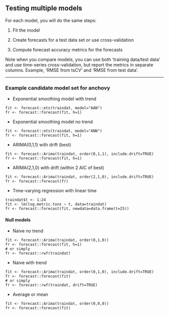 ## Testing multiple models

For each model, you will do the same steps:

1. Fit the model

2. Create forecasts for a test data set or use cross-validation

3. Compute forecast accuracy metrics for the forecasts

Note when you compare models, you can use both 'training data/test data' and use time-series cross-validation, but report the metrics in separate columns.  Example, 'RMSE from tsCV' and 'RMSE from test data'.

---

### Example candidate model set for anchovy

* Exponential smoothing model with trend
```
fit <- forecast::ets(traindat, model="AAN")
fr <- forecast::forecast(fit, h=1)
```
* Exponential smoothing model no trend
```
fit <- forecast::ets(traindat, model="ANN")
fr <- forecast::forecast(fit, h=1)
```
* ARIMA(0,1,1) with drift (best)
```
fit <- forecast::Arima(traindat, order(0,1,1), include.drift=TRUE)
fr <- forecast::forecast(fit, h=1)
```
* ARIMA(2,1,0) with drift (within 2 AIC of best)
```
fit <- forecast::Arima(traindat, order(2,1,0), include.drift=TRUE)
fr <- forecast::forecast(fr)
```

* Time-varying regression with linear time
```
traindat$t <- 1:24
fit <- lm(log.metric.tons ~ t, data=traindat)
fr <- forecast::forecast(fit, newdata=data.frame(t=25))
```

#### Null models {-}

* Naive no trend
```
fit <- forecast::Arima(traindat, order(0,1,0))
fr <- forecast::forecast(fit, h=1)
# or simply
fr <- forecast::rwf(traindat)
```
* Naive with trend
```
fit <- forecast::Arima(traindat, order(0,1,0), include.drift=TRUE)
fr <- forecast::forecast(fit)
# or simply
fr <- forecast::rwf(traindat, drift=TRUE)
```
* Average or mean
```
fit <- forecast::Arima(traindat, order(0,0,0))
fr <- forecast::forecast(fit)
```
